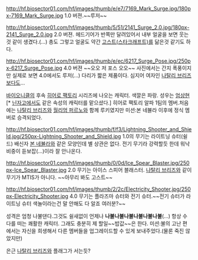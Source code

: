 http://hf.biosector01.com/hf/images/thumb/e/e7/7169_Mark_Surge.jpg/180px-7169_Mark_Surge.jpg
1.0 버젼.~~루저~~

http://hf.biosector01.com/hf/images/thumb/5/51/2141_Surge_2.0.jpg/180px-2141_Surge_2.0.jpg
2.0 버젼. 헤드기어가 반쪽만 달려있어서 내부 얼굴을 보면 웃는것 같이 생겼다.(...)
총도 그렇고 얼굴도 약간 [[고스트(스타크래프트)]]를 닮은것 같기도 하다.

http://hf.biosector01.com/hf/images/thumb/e/ec/6217_Surge_Pose.jpg/250px-6217_Surge_Pose.jpg
4.0 버젼 ~~오오 저 포스 오오~~ 사진에서는 간지 폭풍이지만 실제로 보면 4.0에서도 루저(...) 다리가 짧은 제품이다. 심지어 여자인 [[나탈리 브리즈]]보다도...

[[바이오니클]]의 후속 [[히어로 팩토리]] 시리즈에 나오는 캐릭터. 색깔은 파랑. 성우는 [[엄상현]][* [[닌자고]]에서도 같은 속성의 캐릭터를 맡으셨다.]
히어로 팩토리 알파 1팀의 멤버.처음에는 [[나탈리 브리즈]]와 [[월리엄 퍼르노]]와 함께 루키였지만 미션:본 네뷸라 이후에 정식 멤버로 승격되었다.

http://hf.biosector01.com/hf/images/thumb/f/f3/Lightning_Shooter_and_Shield.jpg/250px-Lightning_Shooter_and_Shield.jpg
1.0의 무기는 라이트닝 슈터(쉴드) 배신자 [[본 네뷸라]]와 같은 모양인데 별 상관은 없다. 전기 무기라 강력할듯 한데 워낙 비중이 듣보잡(...)이라 잘 안나온다.

http://hf.biosector01.com/hf/images/thumb/0/0d/Ice_Spear_Blaster.jpg/250px-Ice_Spear_Blaster.jpg
2.0 무기는 아이스 스피어 블래스터. [[나탈리 브리즈]]와 같이 무기가 MTIS가 아니다.
~~아무리 봐도 고스트~~

http://hf.biosector01.com/hf/images/thumb/2/2c/Electricity_Shooter.jpg/250px-Electricity_Shooter.jpg
4.0 무기는 플라즈마 슈터와 전기 슈터.~~전기 슈터가 라이트닝 슈터 색놀이라는건 말 안해도 다 알죠 여러분?~~

성격은 엄청 나불댄다.그것도 쉴새없이 언제나 '''나불나불나불나불나불나불'''(...) 항상 수다를 떠는 쾌활한 캐릭터. 그래도 충분히 제 할일~~밥값~~은 한다. 미션:불의 고난 편에서는 자신을 희생해서 다른 멤버들을 업그레이드할 수 있게 보내주었다.(물론 죽진 않았지만)

은근 [[나탈리 브리즈]]와 플래그가 서는듯?
